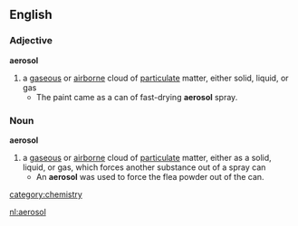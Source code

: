 == English ==
=== Adjective ===
'''aerosol'''
# a [[gaseous]] or [[airborne]] cloud of [[particulate]] matter, either solid, liquid, or gas
#* The paint came as a can of fast-drying '''aerosol''' spray.

=== Noun ===
'''aerosol'''

# a [[gaseous]] or [[airborne]] cloud of [[particulate]] matter, either as a solid, liquid, or gas, which forces another substance out of a spray can
#* An '''aerosol''' was used to force the flea powder out of the can.

[[category:chemistry]]

[[nl:aerosol]]